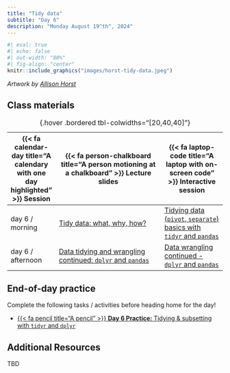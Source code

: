 ```yaml
---
title: "Tidy data"
subtitle: "Day 6"
description: "Monday August 19^th^, 2024"
---
```


```r
#| eval: true
#| echo: false
#| out-width: "80%"
#| fig-align: "center"
knitr::include_graphics("images/horst-tidy-data.jpeg")
```

:::{.gray-text .center-text}
*Artwork by [Allison Horst](https://allisonhorst.com/)*
:::

<!-- ## Pre-class prep -->

<!-- No pre-class prep before our first day of class! -->

## Class materials

| {{< fa calendar-day title="A calendary with one day highlighted" >}} Session  | {{< fa person-chalkboard title="A person motioning at a chalkboard" >}} Lecture slides  |  {{< fa laptop-code title="A laptop with on-screen code" >}} Interactive session |
|-------------------|-----------------------------------------------------------------------------------------------------------------------------------------------------|----------------------------------------------------------------------------------|
| day 6 / morning   | [Tidy data: what, why, how?](https://docs.google.com/presentation/d/1V4QCUH64c74m-bgyxMvGeTHutRJcs-04oWlp1qMRr_4/present?usp=sharing){target="_blank"} | [Tidying data (`pivot`, `separate`) basics with `tidyr` and `pandas`](interactive-sessions/interactive-session-6.qmd){target="_blank"} |
| day 6 / afternoon | [Data tidying and wrangling continued: `dplyr` and `pandas`](https://docs.google.com/presentation/d/1XP6o6sFXqHWhti7iTIxGIhudWEGgo42bjQGNPyg6hgI/present?usp=sharing){target="_blank"} | [Data wrangling continued - `dplyr` and `pandas`](interactive-sessions/interactive-session-6.qmd){target="_blank"} |
: {.hover .bordered tbl-colwidths="[20,40,40]"} 

## End-of-day practice

Complete the following tasks / activities before heading home for the day!

- [{{< fa pencil title="A pencil" >}} **Day 6 Practice:** Tidying & subsetting with `tidyr` and `dplyr`](eod-practice/eod-day6.qmd){target="_blank"}

## Additional Resources

TBD

